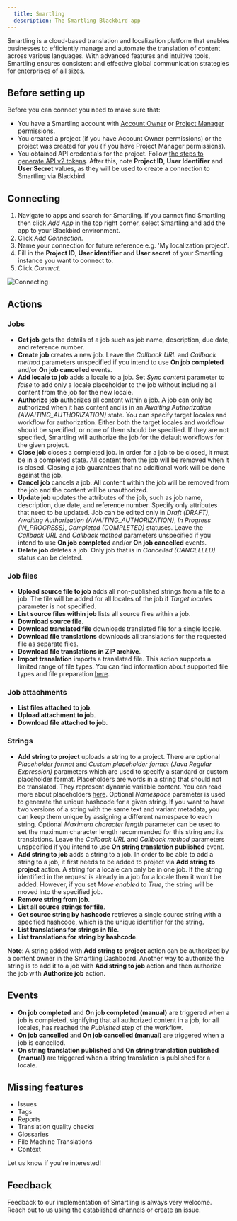 ```yaml
---
  title: Smartling
  description: The Smartling Blackbird app
---
```


<LinkCard title="View on Github" target="_blank" href="https://github.com/bb-io/Smartling" icon="github" />

Smartling is a cloud-based translation and localization platform that enables businesses to efficiently manage and automate the translation of content across various languages. With advanced features and intuitive tools, Smartling ensures consistent and effective global communication strategies for enterprises of all sizes. 

## Before setting up

Before you can connect you need to make sure that:

- You have a Smartling account with [Account Owner](https://help.smartling.com/hc/en-us/articles/360056193134#h_01F5GM4FJ4Y57MYKZM0YDSM06Q) or [Project Manager](https://help.smartling.com/hc/en-us/articles/360056193134#h_01F5GM4MXQS34S0J9R10A5CNJP) permissions.
- You created a project (if you have Account Owner permissions) or the project was created for you (if you have Project Manager permissions).
- You obtained API credentials for the project. Follow [the steps to generate API v2 tokens](https://help.smartling.com/hc/en-us/articles/115004187694-API-Tokens-). After this, note **Project ID**, **User Identifier** and **User Secret** values, as they will be used to create a connection to Smartling via Blackbird.

## Connecting

1. Navigate to apps and search for Smartling. If you cannot find Smartling then click _Add App_ in the top right corner, select Smartling and add the app to your Blackbird environment.
2. Click _Add Connection_.
3. Name your connection for future reference e.g. 'My localization project'.
4. Fill in the **Project ID**, **User identifier** and **User secret** of your Smartling instance you want to connect to.
5. Click _Connect_.

![Connecting](https://raw.githubusercontent.com/bb-io/Smartling/main/image/README/connecting.png)

## Actions

### Jobs

- **Get job** gets the details of a job such as job name, description, due date, and reference number.
- **Create job** creates a new job. Leave the _Callback URL_ and _Callback method_ parameters unspecified if you intend to use **On job completed** and/or **On job cancelled** events.
- **Add locale to job** adds a locale to a job. Set _Sync content_ parameter to _false_ to add only a locale placeholder to the job without including all content from the job for the new locale.
- **Authorize job** authorizes all content within a job. A job can only be authorized when it has content and is in an _Awaiting Authorization (AWAITING_AUTHORIZATION)_ state. You can specify target locales and workflow for authorization. Either both the target locales and workflow should be specified, or none of them should be specified. If they are not specified, Smartling will authorize the job for the default workflows for the given project.  
- **Close job** closes a completed job. In order for a job to be closed, it must be in a completed state. All content from the job will be removed when it is closed. Closing a job guarantees that no additional work will be done against the job.
- **Cancel job** cancels a job. All content within the job will be removed from the job and the content will be unauthorized.
- **Update job** updates the attributes of the job, such as job name, description, due date, and reference number. Specify only attributes that need to be updated. Job can be edited only in _Draft (DRAFT)_, _Awaiting Authorization (AWAITING_AUTHORIZATION)_, _In Progress (IN_PROGRESS)_, _Completed (COMPLETED)_ statuses. Leave the _Callback URL_ and _Callback method_ parameters unspecified if you intend to use **On job completed** and/or **On job cancelled** events.
- **Delete job** deletes a job. Only job that is in _Cancelled (CANCELLED)_ status can be deleted.

### Job files

- **Upload source file to job** adds all non-published strings from a file to a job. The file will be added for all locales of the job if _Target locales_ parameter is not specified.
- **List source files within job** lists all source files within a job.
- **Download source file**.
- **Download translated file** downloads translated file for a single locale.
- **Download file translations** downloads all translations for the requested file as separate files.
- **Download file translations in ZIP archive**.
- **Import translation** imports a translated file. This action supports a limited range of file types. You can find information about supported file types and file preparation [here](https://help.smartling.com/hc/en-us/articles/360008031794-Importing-Translated-Files).

### Job attachments

- **List files attached to job**.
- **Upload attachment to job**.
- **Download file attached to job**.

### Strings

- **Add string to project** uploads a string to a project. There are optional _Placeholder format_ and _Custom placeholder format (Java Regular Expression)_ parameters which are used to specify a standard or custom placeholder format. Placeholders are words in a string that should not be translated. They represent dynamic variable content. You can read more about placeholders [here](https://help.smartling.com/hc/en-us/articles/360008143433). Optional _Namespace_ parameter is used to generate the unique hashcode for a given string. If you want to have two versions of a string with the same text and variant metadata, you can keep them unique by assigning a different namespace to each string. Optional _Maximum character length_ parameter can be used to set the maximum character length recommended for this string and its translations. Leave the _Callback URL_ and _Callback method_ parameters unspecified if you intend to use **On string translation published** event.
- **Add string to job** adds a string to a job. In order to be able to add a string to a job, it first needs to be added to project via **Add string to project** action. A string for a locale can only be in one job. If the string identified in the request is already in a job for a locale then it won't be added. However, if you set _Move enabled_ to _True_, the string will be moved into the specified job.
- **Remove string from job**.
- **List all source strings for file**.
- **Get source string by hashcode** retrieves a single source string with a specified hashcode, which is the unique identifier for the string.
- **List translations for strings in file**.
- **List translations for string by hashcode**.

**Note**: A string added with **Add string to project** action can be authorized by a content owner in the Smartling Dashboard. Another way to authorize the string is to add it to a job with **Add string to job** action and then authorize the job with **Authorize job** action.

## Events

- **On job completed** and **On job completed (manual)** are triggered when a job is completed, signifying that all authorized content in a job, for all locales, has reached the _Published_ step of the workflow.
- **On job cancelled** and **On job cancelled (manual)** are triggered when a job is cancelled.
- **On string translation published** and **On string translation published (manual)** are triggered when a string translation is published for a locale.

## Missing features

- Issues
- Tags
- Reports
- Translation quality checks
- Glossaries
- File Machine Translations
- Context

Let us know if you're interested!

## Feedback

Feedback to our implementation of Smartling is always very welcome. Reach out to us using the [established channels](https://www.blackbird.io/) or create an issue.

